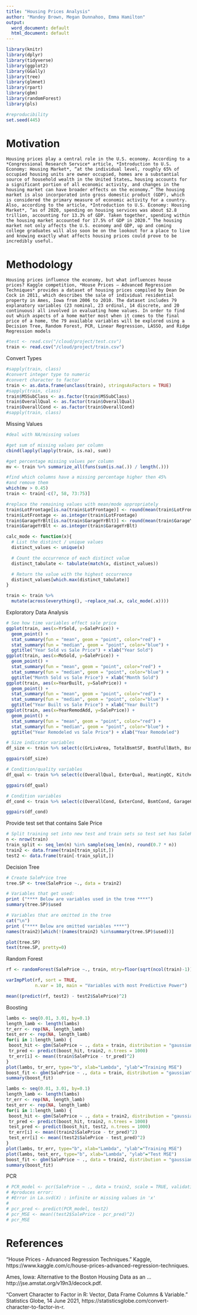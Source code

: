 ```yaml
---
title: "Housing Prices Analysis"
author: "Mandey Brown, Megan Dunnahoo, Emma Hamilton"
output:
  word_document: default
  html_document: default
---
```


```r
library(knitr)
library(dplyr)
library(tidyverse)
library(ggplot2)
library(GGally)
library(tree)
library(glmnet)
library(rpart)
library(gbm)
library(randomForest)
library(pls)

```

```r
#reproducibility
set.seed(445)
```

# Motivation
	Housing prices play a central role in the U.S. economy. According to a *Congressional Research Service* article, *Introduction to U.S. Economy: Housing Market*, “at the individual level, roughly 65% of occupied housing units are owner occupied, homes are a substantial source of household wealth in the United States… housing accounts for a significant portion of all economic activity, and changes in the housing market can have broader effects on the economy.” The housing market is also incorporated into gross domestic product (GDP), which is considered the primary measure of economic activity for a country. Also, according to the article, *Introduction to U.S. Economy: Housing Market*, “as of 2020, spending on housing services was about $2.8 trillion, accounting for 13.3% of GDP. Taken together, spending within the housing market accounted for 17.5% of GDP in 2020.” The housing market not only affects the U.S. economy and GDP, up and coming college graduates will also soon be on the lookout for a place to live and knowing exactly what affects housing prices could prove to be incredibly useful.  

# Methodology 
	Housing prices influence the economy, but what influences house prices? Kaggle competition, *House Prices – Advanced Regression Techniques* provides a dataset of housing prices compiled by Dean De Cock in 2011, which describes the sale of individual residential property in Ames, Iowa from 2006 to 2010. The dataset includes 79 explanatory variables (23 nominal, 23 ordinal, 14 discrete, and 20 continuous) all involved in evaluating home values. In order to find out which aspects of a home matter most when it comes to the final price of a home, the 79 available variables will be explored using a Decision Tree, Random Forest, PCR, Linear Regression, LASSO, and Ridge Regression models
 

```r
#test <- read.csv("/cloud/project/test.csv")
train <- read.csv("/cloud/project/train.csv")
```

Convert Types

```r
#sapply(train, class)
#convert integer type to numeric
#convert character to factor
train <- as.data.frame(unclass(train), stringsAsFactors = TRUE)
#sapply(train, class)
train$MSSubClass <- as.factor(train$MSSubClass)
train$OverallQual <- as.factor(train$OverallQual)
train$OverallCond <- as.factor(train$OverallCond)
#sapply(train, class)

```

Missing Values

```r
#deal with NA/missing values

#get sum of missing values per column
cbind(lapply(lapply(train, is.na), sum))

#get percentage missing values per column
mv <- train %>% summarize_all(funs(sum(is.na(.)) / length(.)))

#find which columns have a missing percentage higher then 45%
#and remove them
which(mv > 0.45)
train <- train[-c(7, 58, 73:75)]

#replace the remaining values with mean/mode appropriately
train$LotFrontage[is.na(train$LotFrontage)] <- round(mean(train$LotFrontage, na.rm = TRUE))
train$LotFrontage <- as.integer(train$LotFrontage)
train$GarageYrBlt[is.na(train$GarageYrBlt)] <- round(mean(train$GarageYrBlt, na.rm = TRUE))
train$GarageYrBlt <- as.integer(train$GarageYrBlt)

calc_mode <- function(x){
  # List the distinct / unique values
  distinct_values <- unique(x)

  # Count the occurrence of each distinct value
  distinct_tabulate <- tabulate(match(x, distinct_values))

  # Return the value with the highest occurrence
  distinct_values[which.max(distinct_tabulate)]
}

train <- train %>%
  mutate(across(everything(), ~replace_na(.x, calc_mode(.x))))

```

Exploratory Data Analysis

```r
# See how time variables effect sale price
ggplot(train, aes(x=YrSold, y=SalePrice)) +
  geom_point() +
  stat_summary(fun = "mean", geom = "point", color="red") +
  stat_summary(fun = "median", geom = "point", color="blue") +
  ggtitle("Year Sold vs Sale Price") + xlab("Year Sold")
ggplot(train, aes(x=MoSold, y=SalePrice)) +
  geom_point() +
  stat_summary(fun = "mean", geom = "point", color="red") +
  stat_summary(fun = "median", geom = "point", color="blue") +
  ggtitle("Month Sold vs Sale Price") + xlab("Month Sold")
ggplot(train, aes(x=YearBuilt, y=SalePrice)) +
  geom_point() +
  stat_summary(fun = "mean", geom = "point", color="red") +
  stat_summary(fun = "median", geom = "point", color="blue") +
  ggtitle("Year Built vs Sale Price") + xlab("Year Built")
ggplot(train, aes(x=YearRemodAdd, y=SalePrice)) +
  geom_point() +
  stat_summary(fun = "mean", geom = "point", color="red") +
  stat_summary(fun = "median", geom = "point", color="blue") +
  ggtitle("Year Remodeled vs Sale Price") + xlab("Year Remodeled")

# Size indicator variables
df_size <- train %>% select(c(GrLivArea, TotalBsmtSF, BsmtFullBath, BsmtHalfBath, TotRmsAbvGrd, FullBath, HalfBath, BedroomAbvGr, KitchenAbvGr, GarageArea, SalePrice))

ggpairs(df_size)

# Condition/quality variables
df_qual <- train %>% select(c(OverallQual, ExterQual, HeatingQC, KitchenQual, BsmtQual, GarageQual, SalePrice))

ggpairs(df_qual)

# Condition variables
df_cond <- train %>% select(c(OverallCond, ExterCond, BsmtCond, GarageCond, SalePrice))

ggpairs(df_cond)

```

Provide test set that contains Sale Price

```r
# Split training set into new test and train sets so test set has SalePrice
n <- nrow(train)
train_split <- seq_len(n) %in% sample(seq_len(n), round(0.7 * n))
train2 <- data.frame(train[train_split,])
test2 <- data.frame(train[-train_split,])

```

Decision Tree

```r
# Create SalePrice tree
tree.SP <- tree(SalePrice ~., data = train2)

# Variables that get used:
print ("**** Below are variables used in the tree ****")
summary(tree.SP)$used

# Variables that are omitted in the tree
cat("\n")
print ("**** Below are omitted variables ****")
names(train2)[which(!(names(train2) %in%summary(tree.SP)$used))]

plot(tree.SP)
text(tree.SP, pretty=0)

```


Random Forest

```r
rf <- randomForest(SalePrice ~., train, mtry=floor(sqrt(ncol(train)-1)), importance=TRUE)

varImpPlot(rf, sort = TRUE, 
           n.var = 10, main = "Variables with most Predictive Power")

mean((predict(rf, test2) - test2$SalePrice)^2)

```


Boosting

```r

lambs <- seq(0.01, 3.01, by=0.1)
length_lamb <- length(lambs)
tr_err <- rep(NA, length_lamb)
test_err <- rep(NA, length_lamb)
for(i in 1:length_lamb) {
 boost_hit <- gbm(SalePrice ~ ., data = train, distribution = "gaussian", n.trees = 1000, shrinkage = lambs[i])
 tr_pred <- predict(boost_hit, train2, n.trees = 1000)
 tr_err[i] <- mean((train$SalePrice - tr_pred)^2)
}
plot(lambs, tr_err, type="b", xlab="Lambda", "ylab"="Training MSE")
boost_fit <- gbm(SalePrice ~ ., data = train, distribution = "gaussian", n.trees = 1000, shrinkage = lambs[which.min(tr_err)])
summary(boost_fit)

lambs <- seq(0.01, 3.01, by=0.1)
length_lamb <- length(lambs)
tr_err <- rep(NA, length_lamb)
test_err <- rep(NA, length_lamb)
for(i in 1:length_lamb) {
 boost_hit <- gbm(SalePrice ~ ., data = train2, distribution = "gaussian", n.trees = 1000, shrinkage = lambs[i])
 tr_pred <- predict(boost_hit, train2, n.trees = 1000)
 test_pred <- predict(boost_hit, test2, n.trees = 1000)
 tr_err[i] <- mean((train2$SalePrice - tr_pred)^2)
 test_err[i] <- mean((test2$SalePrice - test_pred)^2)
}
plot(lambs, tr_err, type="b", xlab="Lambda", "ylab"="Training MSE")
plot(lambs, test_err, type="b", xlab="Lambda", "ylab"="Test MSE")
boost_fit <- gbm(SalePrice ~ ., data = train2, distribution = "gaussian", n.trees = 1000, shrinkage = lambs[which.min(test_err)])
summary(boost_fit)


```


PCR

```r
# PCR_model <- pcr(SalePrice ~ ., data = train2, scale = TRUE, validation = "CV")
# #produces error:
# #Error in La.svd(X) : infinite or missing values in 'x'
# 
# pcr_pred <- predict(PCR_model, test2)
# pcr_MSE <- mean((test2$SalePrice - pcr_pred)^2)
# pcr_MSE
```



# References

“House Prices - Advanced Regression Techniques.” Kaggle, https://www.kaggle.com/c/house-prices-advanced-regression-techniques. 

Ames, Iowa: Alternative to the Boston Housing Data as an ... http://jse.amstat.org/v19n3/decock.pdf. 

“Convert Character to Factor in R: Vector, Data Frame Columns &amp; Variable.” Statistics Globe, 14 June 2021, https://statisticsglobe.com/convert-character-to-factor-in-r. 